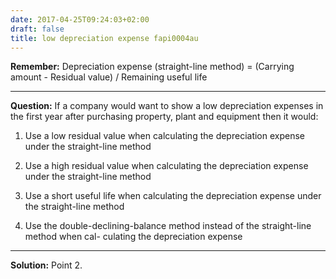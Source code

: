 ```yaml
---
date: 2017-04-25T09:24:03+02:00
draft: false
title: low depreciation expense fapi0004au
---
```


**Remember:**
Depreciation expense (straight-line method) = (Carrying amount - Residual value) / Remaining useful life

***

**Question:**
If a company would want to show a low depreciation expenses in the first year after purchasing property, plant and equipment then it would:

1. Use a low residual value when calculating the depreciation expense under the straight-line method

2. Use a high residual value when calculating the depreciation expense under the straight-line method

3. Use a short useful life when calculating the depreciation expense under the straight-line method

4. Use the double-declining-balance method instead of the straight-line method when cal-
culating the depreciation expense

***

**Solution:**
Point 2.